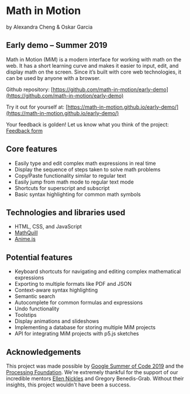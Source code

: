 # Math in Motion

by Alexandra Cheng & Oskar Garcia

## Early demo – Summer 2019

Math in Motion (MiM) is a modern interface for working with math on the web. It has a short learning curve and makes it easier to input, edit, and display math on the screen. Since it’s built with core web technologies, it can be used by anyone with a browser.

Github repository: [https://github.com/math-in-motion/early-demo](https://github.com/math-in-motion/early-demo)

Try it out for yourself at: [https://math-in-motion.github.io/early-demo/](https://math-in-motion.github.io/early-demo/)

Your feedback is golden! Let us know what you think of the project: [Feedback form](https://docs.google.com/forms/d/e/1FAIpQLSfvj-Rl70SucoTN3Rzo8iyYSsTeZfxU5GTdxMHNvCe0FKzrZQ/viewform)

## Core features

* Easily type and edit complex math expressions in real time
* Display the sequence of steps taken to solve math problems
* Copy/Paste functionality similar to regular text
* Easily jump from math mode to regular text mode
* Shortcuts for superscript and subscript
* Basic syntax highlighting for common math symbols

## Technologies and libraries used

* HTML, CSS, and JavaScript
* [MathQuill](http://mathquill.com/)
* [Anime.js](https://animejs.com/)

## Potential features

* Keyboard shortcuts for navigating and editing complex mathematical expressions
* Exporting to multiple formats like PDF and JSON
* Context-aware syntax highlighting
* Semantic search
* Autocomplete for common formulas and expressions
* Undo functionality
* Toolstips
* Display animations and slideshows
* Implementing a database for storing multiple MiM projects
* API for integrating MiM projects with p5.js sketches

## Acknowledgements

This project was made possible by [Google Summer of Code 2019](https://summerofcode.withgoogle.com/) and the [Processing Foundation](https://processing.org/). We're extremely thankful for the support of our incredible mentors [Ellen Nickles](https://ellennickles.site/) and Gregory Benedis-Grab. Without their insights, this project wouldn't have been a success.
